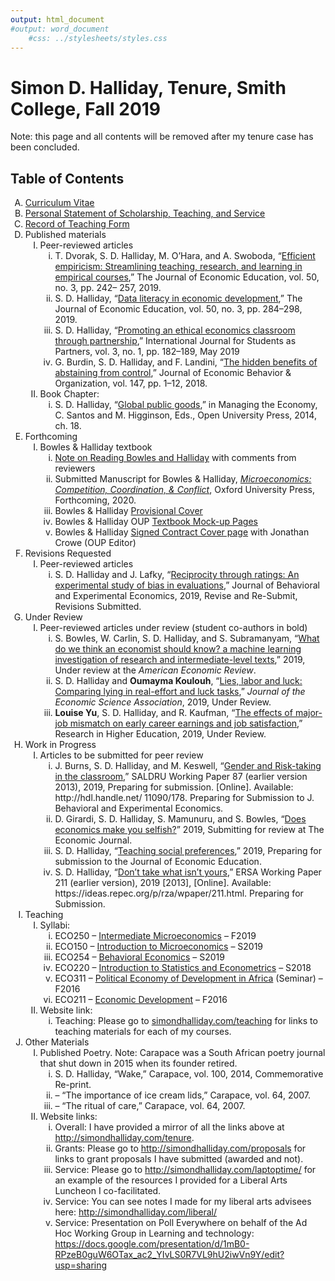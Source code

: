 ```yaml
---
output: html_document
#output: word_document
    #css: ../stylesheets/styles.css
---
```


# Simon D. Halliday, Tenure, Smith College, Fall 2019
Note: this page and all contents will be removed after my tenure case has been concluded. 

## Table of Contents

A.	[Curriculum Vitae](halliday_cv.pdf)
B.	[Personal Statement of Scholarship, Teaching, and Service](tenure_statement_v1.pdf)
C.	[Record of Teaching Form](RecordofTeachingForm.pdf)
D.	Published materials 
    I.	Peer-reviewed articles 
        i.	T. Dvorak, S. D. Halliday, M. O’Hara, and A. Swoboda, “[Efficient empiricism: Streamlining teaching, research, and learning in empirical courses](DvorakHallidayOHaraSwoboda-2019-EfficientEmpiricism.pdf),” The Journal of Economic Education, vol. 50, no. 3, pp. 242– 257, 2019. 
        ii.	S. D. Halliday, “[Data literacy in economic development](Halliday-2019-DataLiteracyInEconomicDevelopment.pdf),” The Journal of Economic Education, vol. 50, no. 3, pp. 284–298, 2019. 
        iii.	S. D. Halliday, “[Promoting an ethical economics classroom through partnership](Halliday-2019-IJSAP-Ethics.pdf),” International Journal for Students as Partners, vol. 3, no. 1, pp. 182–189, May 2019 
        iv.	G. Burdin, S. D. Halliday, and F. Landini, “[The hidden benefits of abstaining from control](burdinhallidaylandini_2018.pdf),” Journal of Economic Behavior & Organization, vol. 147, pp. 1–12, 2018. 
    II.	Book Chapter: 
        i.	S. D. Halliday, “[Global public goods](Halliday_2014_global_public_goods.pdf),” in Managing the Economy, C. Santos and M. Higginson, Eds., Open University Press, 2014, ch. 18. 
E.	Forthcoming 
    I.	Bowles & Halliday textbook
        i.	[Note on Reading Bowles and Halliday](https://www.dropbox.com/s/9uhppfqjjfahmt9/Note%20on%20Bowles%20and%20Halliday.docx?dl=0) with comments from reviewers 
        ii.	Submitted Manuscript for Bowles & Halliday, [*Microeconomics: Competition, Coordination, & Conflict*](https://www.dropbox.com/s/q2j9dq3d0m3jqhf/BHMicro_submitted_ms_tenure.pdf?dl=0), Oxford University Press, Forthcoming, 2020. 
        iii.	Bowles & Halliday [Provisional Cover](https://www.dropbox.com/s/4h5gg0v3f6i05fr/BHMicro_provisional_cover.pdf?dl=0)
        iv.	Bowles & Halliday OUP [Textbook Mock-up Pages](https://www.dropbox.com/s/42f71wdyfjkcarj/Bowles_Samples_Marginalia%2BFootnotes.pdf?dl=0)
        v.	Bowles & Halliday [Signed Contract Cover page](https://www.dropbox.com/s/mytk9aujvq1tolo/BHMicro_contract_coverpage.pdf?dl=0) with Jonathan Crowe (OUP Editor)
F.	Revisions Requested 
    I.	Peer-reviewed articles
        i.	S. D. Halliday and J. Lafky, “[Reciprocity through ratings: An experimental study of bias in evaluations](Hallidy-Lafky-2019-Reciprocity_through_Ratings-JBEE_2019.pdf),” Journal of Behavioral and Experimental Economics, 2019, Revise and Re-Submit, Revisions Submitted. 
G.	Under Review
    I.	Peer-reviewed articles under review (student co-authors in bold)
        i.	S. Bowles, W. Carlin, S. D. Halliday, and S. Subramanyam, “[What do we think an economist should know? a machine learning investigation of research and intermediate-level texts](Bowles_Carlin_Halliday_and_Subramanyam-AER-2019.pdf),” 2019, Under review at the *American Economic Review*. 
        ii.	S. D. Halliday and **Oumayma Koulouh**, “[Lies, labor and luck: Comparing lying in real-effort and luck tasks](Halliday-Koulouh-2019-Lies_ Labor_and_Luck-JESA.pdf),” *Journal of the Economic Science Association*, 2019, Under Review. 
        iii.	**Louise Yu**, S. D. Halliday, and R. Kaufman, “[The effects of major-job mismatch on early career earnings and job satisfaction](Yu_Halliday_Kaufman-2019-Major-Job Match-RIHE.pdf),” Research in Higher Education, 2019, Under Review. 
H.	Work in Progress
    I.	Articles to be submitted for peer review
        i.	J. Burns, S. D. Halliday, and M. Keswell, “[Gender and Risk-taking in the classroom](bhk_Risk_classroom.pdf),” SALDRU Working Paper 87 (earlier version 2013), 2019, Preparing for submission. [Online]. Available: http://hdl.handle.net/ 11090/178. Preparing for Submission to J. Behavioral and Experimental Economics. 
        ii.	D. Girardi, S. D. Halliday, S. Mamunuru, and S. Bowles, “[Does economics make you selfish?](Girardi_Halliday_Madhurika_Bowles-2019-DoesEconMakeYouSelfish-EJ.pdf)” 2019, Submitting for review at The Economic Journal. 
        iii.	S. D. Halliday, “[Teaching social preferences](Working-Halliday-2019-TeachingSocialPreferences-JEE),” 2019, Preparing for submission to the Journal of Economic Education. 
        iv.	S. D. Halliday, “[Don’t take what isn’t yours](halliday_dont_take.pdf),” ERSA Working Paper 211 (earlier version), 2019 [2013], [Online]. Available: https://ideas.repec.org/p/rza/wpaper/211.html. Preparing for Submission. 
I.	Teaching
    I.	Syllabi: 
        i.	ECO250 – [Intermediate Microeconomics](Syllabi/Syllabus_ECO250_F2019_updated.pdf) – F2019
        ii.	ECO150 – [Introduction to Microeconomics](Syllabi/eco150_halliday_syllabus.pdf) – S2019
        iii.	ECO254 – [Behavioral Economics](Syllabi/eco254_syllabus_s2019.pdf) – S2019
        iv.	ECO220 – [Introduction to Statistics and Econometrics](Syllabi/eco220-s2018.pdf) – S2018
        v.	ECO311 – [Political Economy of Development in Africa](Syllabi/eco311_f2016_syllabus.pdf) (Seminar) – F2016
        vi.	ECO211 – [Economic Development](Syllabi/syllabus_F2016.pdf) – F2016 
    II.	Website link: 
        i.	Teaching: Please go to [simondhalliday.com/teaching](http://simondhalliday.com/teaching) for links to teaching materials for each of my courses. 
J.	Other Materials
    I.	Published Poetry. Note: Carapace was a South African poetry journal that shut down in 2015 when its founder retired. 
        i.	S. D. Halliday, “Wake,” Carapace, vol. 100, 2014, Commemorative Re-print. 
        ii.	–  “The importance of ice cream lids,” Carapace, vol. 64, 2007. 
        iii.	– “The ritual of care,” Carapace, vol. 64, 2007. 
    II.	Website links: 
        i.	Overall: I have provided a mirror of all the links above at [http://simondhalliday.com/tenure](http://simondhalliday.com/tenure). 
        ii.	Grants: Please go to [http://simondhalliday.com/proposals](http://simondhalliday.com/proposals) for links to grant proposals I have submitted (awarded and not). 
        iii.	Service: Please go to [http://simondhalliday.com/laptoptime/](http://simondhalliday.com/laptoptime/) for an example of the resources I provided for a Liberal Arts Luncheon I co-facilitated. 
        iv.	Service: You can see notes I made for my liberal arts advisees here: [http://simondhalliday.com/liberal/](http://simondhalliday.com/liberal/)
        v.	Service: Presentation on Poll Everywhere on behalf of the Ad Hoc Working Group in Learning and technology: [https://docs.google.com/presentation/d/1mB0-RPzeB0guW6OTax_ac2_YIvLS0R7VL9hU2iwVn9Y/edit?usp=sharing](https://docs.google.com/presentation/d/1mB0-RPzeB0guW6OTax_ac2_YIvLS0R7VL9hU2iwVn9Y/edit?usp=sharing)



